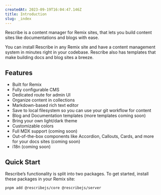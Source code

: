 ```yaml
---
createdAt: 2023-09-19T16:04:47.146Z
title: Introduction
slug: _index
---
```


Rescribe is a content manager for Remix sites, that lets you build content sites like documentations and blogs with ease.

You can install Rescribe in any Remix site and have a content management system in minutes right in your codebase. Rescribe also has templates that make building docs and blog sites a breeze.

## Features

* Built for Remix
* Fully configurable CMS
* Dedicated route for admin UI
* Organize content in collections
* Markdown-based rich text editor
* Save to local filesystem so you can use your git workflow for content
* Blog and Documentation templates (more templates coming soon)
* Bring your own light/dark theme
* Customizable colors
* Full MDX support (coming soon)
* Out-of-the-box components like Accordion, Callouts, Cards, and more for your docs sites (coming soon)
* i18n (coming soon)

## Quick Start

Rescribe’s functionality is split into two packages. To get started, install these packages in your Remix site:

```bash
pnpm add @rescribejs/core @rescribejs/server
```
